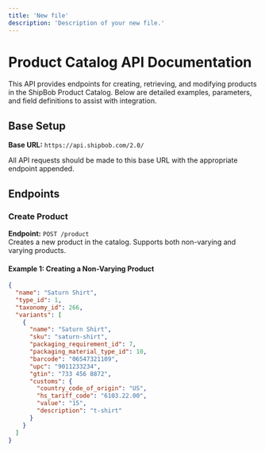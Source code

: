 ```yaml
---
title: 'New file'
description: 'Description of your new file.'
---
```


# Product Catalog API Documentation

This API provides endpoints for creating, retrieving, and modifying products in the ShipBob Product Catalog. Below are detailed examples, parameters, and field definitions to assist with integration.

## Base Setup

**Base URL:** `https://api.shipbob.com/2.0/`

All API requests should be made to this base URL with the appropriate endpoint appended.

## Endpoints

### Create Product
**Endpoint:** `POST /product`  
Creates a new product in the catalog. Supports both non-varying and varying products.

#### Example 1: Creating a Non-Varying Product
```json
{
  "name": "Saturn Shirt",
  "type_id": 1,
  "taxonomy_id": 266,
  "variants": [
    {
      "name": "Saturn Shirt",
      "sku": "saturn-shirt",
      "packaging_requirement_id": 7,
      "packaging_material_type_id": 10,
      "barcode": "06547321109",
      "upc": "9011233234",
      "gtin": "733 456 8872",
      "customs": {
        "country_code_of_origin": "US",
        "hs_tariff_code": "6103.22.00",
        "value": "15",
        "description": "t-shirt"
      }
    }
  ]
}